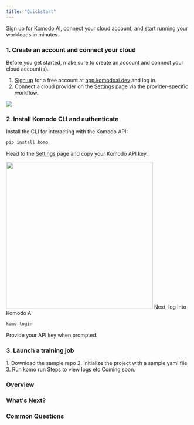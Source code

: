 ```yaml
---
title: "Quickstart"
---
```


Sign up for Komodo AI, connect your cloud account, and start running your workloads in minutes.

### 1. Create an account and connect your cloud

Before you get started, make sure to create an account and connect your cloud account(s).

1. [Sign up](https://app.komodoai.dev) for a free account at [app.komodoai.dev](https://app.komodoai.dev) and log in.
2. Connect a cloud provider on the [Settings](https://app.komodoai.dev/settings) page via the provider-specific workflow.

<img src="images/settings-cloud-connect-beacon.png" />

### 2. Install Komodo CLI and authenticate

Install the CLI for interacting with the Komodo API:

```bash
pip install komo
```

Head to the [Settings](https://app.komodoai.dev/settings) page and copy your Komodo API key.

<img height="400" src="images/settings-api-key.png" />
Next, log into Komodo AI

```bash
komo login
```

Provide your API key when prompted.

### 3. Launch a training job

<Tabs>
  <Tab title="Command Line">
    1. Download the sample repo
    2. Initialize the project with a sample yaml file
    3. Run komo run Steps to view logs etc
  </Tab>
  <Tab title="Web App (coming soon)">Coming soon.</Tab>
</Tabs>

### Overview

### What's Next?

### Common Questions
